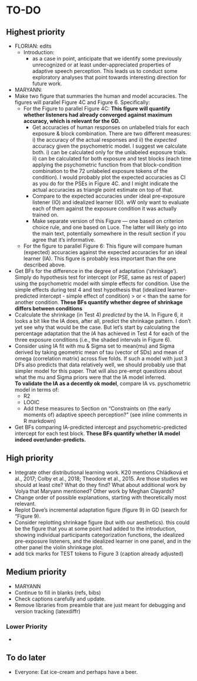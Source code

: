 <!-- Do NOT knit this document. It is part of a larger document. Instead knit the main document (my-apa-formatted-article) -->

# TO-DO

## Highest priority
 * FLORIAN: edits
   * Introduction: 
     * as a case in point, anticipate that we identify some previously unrecognized or at least under-appreciated properties of adaptive speech perception. This leads us to conduct some exploratory analyses that point towards interesting direction for future work. 



 * MARYANN:
  * Make two figure that summaries the human and model accuracies. The figures will parallel Figure 4C and Figure 6. Specifically:
    * For the Figure to parallel Figure 4C: **This figure will quantify whether listeners had already converged against maximum accuracy, which is relevant for the GD.** 
      * Get accuracies of human responses on *un*labelled trials for each exposure & block combination. There are two different measures: i) the accuracy of the actual responses and ii) the *expected* accuracy given the psychometric model. I suggest we calculate both. i) can be calculated only for the unlabeled exposure trials. ii) can be calculated for both exposure and test blocks (each time applying the psychometric function from that block-condition combination to the 72 unlabeled exposure tokens of the condition). I would probably plot the expected accuracies as CI as you do for the PSEs in Figure 4C. and I might indicate the actual accuracies as triangle point estimate on top of that.
      * Compare  to the expected accuracies under ideal pre-exposure listener (IO) and idealized learner (IO). wW only want to evaluate each of them against the exposure condition it was actually trained on. 
      * Make separate version of this Figure --- one based on criterion choice rule, and one based on Luce. The latter will likely go into the main text, potentially somewhere in the result section if you agree that it's informative. 
    * For the figure to parallel Figure 6: This figure will compare human (expected) accuracies against the expected accuracies for an ideal learner (IA). This figure is probably less important than the one described above.
  * Get BFs for the difference in the degree of adaptation ('shrinkage'). Simply do hypothesis test for intercept (or PSE, same as rest of paper) using the psychometric model with simple effects for condition. Use the simple effects during test 4 and test hypothesis that (idealized learner-predicted intercept - simple effect of condition) > or < than the same for another condition. **These BFs quantify whether degree of shrinkage differs between conditions**
  * Ccalculate the shrinkage (in Test 4) *predicted* by the IA. In Figure 6, it looks a bit like the IA does, after all, predict the shrinkage pattern. I don't yet see why that would be the case. But let's start by calculating the percentage adaptation that the *IA* has achieved in Test 4 for each of the three exposure conditions (i.e., the shaded intervals in Figure 6).
  * Consider using IA fit with mu & Sigma set to mean(mu) and Sigma derived by taking geometric mean of tau (vector of SDs) and mean of omega (correlation matrix) across five folds. If such a model with just 3 DFs also predicts that data relatively well, we should probably use that simpler model for this paper. That will also pre-empt questions about what the mu and Sigma priors were that the IA model inferred.  
  **To validate the IA as a decently ok model**, compare IA vs. pyschometric model in terms of: 
     * R2
     * LOOIC
     * Add these measures to Section on "Constraints on (the early moments of) adaptive speech perception?" (see inline comments in R markdown)
  * Get BFs comparing IA-predicted intercept and psychometric-predicted intercept for each test block. **These BFs quantify whether IA model indeed over/under-predicts.**
 
## High priority
 * Integrate other distributional learning work. K20 mentions Chládková et al., 2017; Colby et al., 2018; Theodore et al., 2015. Are those studies we should at least cite? What do they find? What about additional work by Volya that Maryann mentioned? Other work by Meghan Clayards?
 * Change order of possible explanations, starting with theoretically most relevant.
 * Replot Dave's incremental adaptation figure (figure 9) in GD (search for "Figure 9).
 * Consider replotting shrinkage figure (but with our aesthetics). this could be the figure that you at some point had added to the introduction, showing individual participants categorization functions, the idealized pre-exposure listeners, and the idealized learner in one panel, and in the other panel the violin shrinkage plot.
 * add tick marks for TEST tokens to Figure 3 (caption already adjusted)
  


## Medium priority

 * MARYANN
  * Continue to fill in blanks (refs, bibs)
  * Check captions carefully and update.
  * Remove libraries from preamble that are just meant for debugging and version tracking (latexdiffr)


### Lower Priority
  * 

## To do later
  
  * Everyone: Eat ice-cream and perhaps have a beer.
